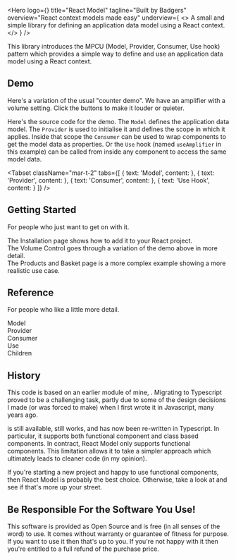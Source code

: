 
<Hero
  logo={<Logo className="rc-logo"/>}
  title="React Model"
  tagline="Built by Badgers"
  overview="React context models made easy"
  underview={
    <>
      A small and simple library for defining an application data model using
      a React context.
    </>
  }
/>

<div className="intro mar-t-8">
  This library introduces the MPCU (Model, Provider, Consumer, Use hook)
  pattern which provides a simple way to define and use an application data
  model using a React context.
</div>

## Demo

Here's a variation of the usual "counter demo".  We have an amplifier with a
volume setting.  Click the buttons to make it louder or quieter.

<App/>

Here's the source code for the demo.  The `Model` defines the application
data model. The `Provider` is used to initialise it and defines the scope
in which it applies.  Inside that scope the `Consumer` can be used to wrap
components to get the model data as properties.  Or the `Use` hook (named
`useAmplifier` in this example) can be called from inside any component to
access the same model data.

<Tabset
  className="mar-t-2"
  tabs={[
    {
      text: 'Model',
      content:
        <Source
          code={ModelSrc}
          caption="Amplifier.ts"
          highlightLines="9-11,17-21"
          expand
        />
    },
    {
      text: 'Provider',
      content:
        <Source
          code={AppSrc}
          caption="App.tsx"
          highlightLines="10,13"
          expand
        />
    },
    {
      text: 'Consumer',
      content:
        <Source
          code={VolumeSrc}
          caption="Volume.tsx"
          highlightLines="5,8"
          expand
        />
    },
    {
      text: 'Use Hook',
      content:
        <Source
          code={ControlsSrc}
          caption="Controls.tsx"
          highlightLines="6"
          expand
        />
    }
  ]}
/>

## Getting Started

For people who just want to get on with it.

<div className="grid-1 gap-4">
  <div className="link">
    The <Link to="/installation">Installation</Link> page shows how to add it
    to your React project.
  </div>

  <div className="link">
    The <Link to="/volume">Volume Control</Link> goes through a variation of
    the demo above in more detail.
  </div>

  <div className="link">
    The <Link to="/products">Products and Basket</Link> page is a more complex
    example showing a more realistic use case.
  </div>
</div>


## Reference

For people who like a little more detail.

<div className="grid-1 gap-4">
  <div className="link">
    <Link to="/model">Model</Link>
  </div>

  <div className="link">
    <Link to="/provider">Provider</Link>
  </div>

  <div className="link">
    <Link to="/products">Consumer</Link>
  </div>

  <div className="link">
    <Link to="/use">Use</Link>
  </div>

  <div className="link">
    <Link to="/use">Children</Link>
  </div>
</div>

## History

This code is based on an earlier module of mine, <ReactContextLink/>.
Migrating <ReactContextLink/> to Typescript proved to be a challenging task,
partly due to some of the design decisions I made (or was forced to make) when
I first wrote it in Javascript, many years ago.

<ReactContextLink/> is still available, still works, and has now been
re-written in Typescript. In particular, it supports both functional component
and class based components. In contract, React Model only supports functional
components.  This limitation allows it to take a simpler approach which
ultimately leads to cleaner code (in my opinion).

If you're starting a new project and happy to use functional components, then
React Model is probably the best choice.  Otherwise, take a look at
<ReactContextLink/> and see if that's more up your street.

## Be Responsible For the Software You Use!

This software is provided as Open Source and is free (in all senses of the
word) to use.  It comes without warranty or guarantee of fitness for purpose.
If you want to use it then that's up to you.  If you're not happy with it then
you're entitled to a full refund of the purchase price.

<PeopleWhoShare/>